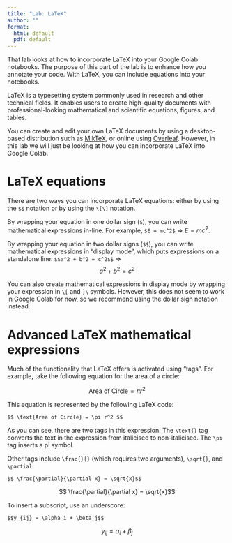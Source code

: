 ```yaml
---
title: "Lab: LaTeX"
author: ""
format:
  html: default
  pdf: default
---
```


That lab looks at how to incorporate LaTeX into your Google Colab notebooks.
The purpose of this part of the lab is to enhance how you annotate your code.
With LaTeX, you can include equations into your notebooks.

<!-- ### What is LaTeX? -->

LaTeX is a typesetting system commonly used in research and other technical fields. It enables users to create high-quality documents with professional-looking mathematical and scientific equations, figures, and tables. 

You can create and edit your own LaTeX documents by using a desktop-based distribution such as [MikTeX](https://miktex.org/), or online using [Overleaf](https://overleaf.com/). However, in this lab we will just be looking at how you can incorporate LaTeX into Google Colab.

# LaTeX equations

There are two ways you can incorporate LaTeX equations: either by using the `$$` notation or by using the `\[\]` notation.

By wrapping your equation in one dollar sign (`$`), you can write mathematical expressions in-line. For example, `$E = mc^2$` ⇒ $E = mc^2$.

By wrapping your equation in two dollar signs (`$$`), you can write mathematical expressions in "display mode", which puts expressions on a standalone line: `$$a^2 + b^2 = c^2$$` ⇒ $$a^2 + b^2 = c^2$$

You can also create mathematical expressions in display mode by wrapping your expression in `\[` and `]\` symbols. However, this does not seem to work in Google Colab for now, so we recommend using the dollar sign notation instead.

# Advanced LaTeX mathematical expressions

Much of the functionality that LaTeX offers is activated using "tags". For example, take the following equation for the area of a circle: 

$$ \text{Area of Circle} = \pi r^2 $$

This equation is represented by the following LaTeX code:

```
$$ \text{Area of Circle} = \pi r^2 $$
```
As you can see, there are two tags in this expression. The `\text{}` tag converts the text in the expression from italicised to non-italicised. The `\pi` tag inserts a pi symbol.

Other tags include `\frac{}{}` (which requires two arguments), `\sqrt{}`, and `\partial`:
```
$$ \frac{\partial}{\partial x} = \sqrt{x}$$
```
$$ \frac{\partial}{\partial x} = \sqrt{x}$$

To insert a subscript, use an underscore:
```
$$y_{ij} = \alpha_i + \beta_j$$
```
$$y_{ij} = \alpha_i + \beta_j$$
